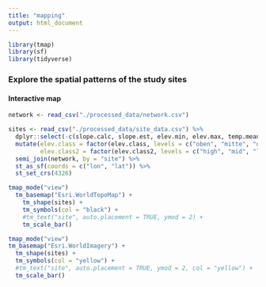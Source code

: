 ```yaml
---
title: "mapping"
output: html_document
---
```


```r
library(tmap)
library(sf)
library(tidyverse)
```

### Explore the spatial patterns of the study sites
#### Interactive map
```r
network <- read_csv("./processed_data/network.csv")

sites <- read_csv("./processed_data/site_data.csv") %>%
  dplyr::select(-c(slope.calc, slope.est, elev.min, elev.max, temp.mean)) %>% # drop these variables
  mutate(elev.class = factor(elev.class, levels = c("oben", "mitte", "unten")),
         elev.class2 = factor(elev.class2, levels = c("high", "mid", "low"))) %>% # turn elav.class into an ordered factor 
  semi_join(network, by = "site") %>%
  st_as_sf(coords = c("lon", "lat")) %>%
  st_set_crs(4326) 

tmap_mode("view")
  tm_basemap("Esri.WorldTopoMap") +
    tm_shape(sites) +
    tm_symbols(col = "black") +
    #tm_text("site", auto.placement = TRUE, ymod = 2) +
    tm_scale_bar() 

tmap_mode("view")
tm_basemap("Esri.WorldImagery") +
  tm_shape(sites) +
  tm_symbols(col = "yellow") +
  #tm_text("site", auto.placement = TRUE, ymod = 2, col = "yellow") +
  tm_scale_bar()
```

